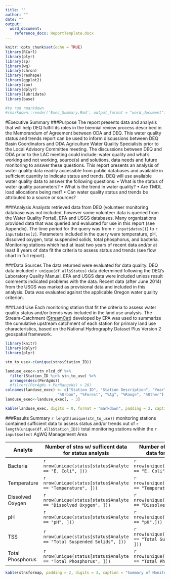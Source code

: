 ```yaml
---
title: ""
author: ""
date: ""
output: 
  word_document:
    reference_docx: ReportTemplate.docx
---
```




```r
knitr::opts_chunk$set(echo = TRUE)
library(RCurl)
library(plyr)
library(sp)
library(wq)
library(chron)
library(reshape)
library(ggplot2)
library(zoo)
library(dplyr)
library(lubridate)
library(base)
```

```r
#to run rmarkdown
#rmarkdown::render('Exec_Summary.Rmd', output_format = "word_document") 

```
#Executive Summary
###Purpose
The report presents data and analysis that will help DEQ fulfill its roles in the biennial review process described in the Memorandum of Agreement between ODA and DEQ.  This water quality status and trends report can be used to inform discussions between DEQ Basin Coordinators and ODA Agriculture Water Quality Specialists prior to the Local Advisory Committee meeting.  The discussions between DEQ and ODA prior to the LAC meeting could include: water quality and what’s working and not working, source(s) and solutions, data needs and future monitoring to answer these questions. This report presents an analysis of water quality data readily accessible from public databases and available in sufficient quantity to indicate status and trends. DEQ will use available water quality data to answer the following questions: 
•	What is the status of water quality parameters? 
•	What is the trend in water quality? 
•	Are TMDL load allocations being met?
•	Can water quality status and trends be attributed to a source or sources?


###Analysis
Analysts retrieved data from DEQ (volunteer monitoring database was not included, however some volunteer data is queried from the Water Quality Portal), EPA and USGS databases. Many organizations provided data that was queried and evaluated for use in this report (see Appendix). The time period for the query was from `r input$dates[1]` to `r input$dates[2]`. Parameters included in the query were temperature, pH, dissolved oxygen, total suspended solids, total phosphorus, and bacteria. Monitoring stations which had at least two years of recent data and/or at least 8 years of data fit the criteria to assess status and trends (see flow chart in full report). 

###Data Sources
The data returned were evaluated for data quality. DEQ data included `r unique(df.all$Status)` data determined following the DEQ’s Laboratory Quality Manual. EPA and USGS data were included unless result comments indicated problems with the data. Recent data (after June 2014) from the USGS was marked as provisional data and included in this analysis. Data was evaluated against the applicable Oregon water quality criterion. 

###Land Use
Each monitoring station that fit the criteria to assess water quality status and/or trends was included in the land use analysis. The Stream-Catchment ([StreamCat](https://www.epa.gov/national-aquatic-resource-surveys/streamcat)) developed by EPA was used to summarize the cumulative upstream catchment of each station for primary land use characteristics, based on the National Hydrography Dataset Plus Version 2 geospatial framework.

```r
library(knitr)
library(dplyr)
library(plyr)

stn_to_use<-c(unique(stns$Station_ID))

landuse_exec<-stn_nlcd_df %>%
  filter(Station_ID %in% stn_to_use) %>%
  arrange(desc(PerAgWs))
  #filter((PerAgWs + PerRangeWs) > 20)
colnames(landuse_exec) <- c("Station ID", "Station Description", "Year", "Watershed Area (km^2^)",
                       "%Urban", "%Forest", "%Ag", "%Range", "%Other")
landuse_exec<-landuse_exec[, - 3]

kable(landuse_exec, digits = 0, format = "markdown", padding = 2, caption = "Land use and land cover for upstream catchments of stations used in this analysis, stations which fit the decision criteria and have >20% Agriculture and Range coverage are included. Land use and land cover for all stations used in analysis can be found in full report. Source: 2011 NAIP")

```

###Results Summary
`r length(unique(stn_to_use))` monitoring stations contained sufficient data to assess status and/or trends out of `r length(unique(df.all$Station_ID))` total monitoring stations within the `r input$select` AgWQ Management Area 


Analyte         | Number of stns w/ sufficent data for status analysis | Number of stns w/ sufficent data for trend analysis
----------------|----------------------------------------------------- | ----------------------------------------------------
Bacteria        | `r nrow(unique(status[status$Analyte == "E. Coli", ]))` | `r nrow(unique(trend[trend$Analyte == "E. Coli", ]))`
Temperature     | `r nrow(unique(status[status$Analyte == "Temperature", ]))` | `r nrow(unique(trend[trend$Analyte == "Temperature", ]))`
Dissolved Oxygen| `r nrow(unique(status[status$Analyte == "Dissolved Oxygen", ]))` | `r nrow(unique(trend[trend$Analyte == "Dissolved Oxygen", ]))`
pH              | `r nrow(unique(status[status$Analyte == "pH", ]))` | `r nrow(unique(trend[trend$Analyte == "pH",]))`
TSS             | `r nrow(unique(status[status$Analyte == "Total Suspended Solids", ]))` | `r nrow(unique(trend[trend$Analyte == "Total Suspended Solids", ]))`
Total Phosphorus| `r nrow(unique(status[status$Analyte == "Total Phosphorus", ]))` | `r nrow(unique(trend[trend$Analyte == "Total Phosphorus", ]))`

```r
kable(stnsformap, padding = 2, digits = 3, caption = "Summary of Monitoring Stations Status and Trend, where 'exceed' represents a single exceedance of the water quality standard within the last two years of available data. Note: DO = dissolved oxygen")

```

